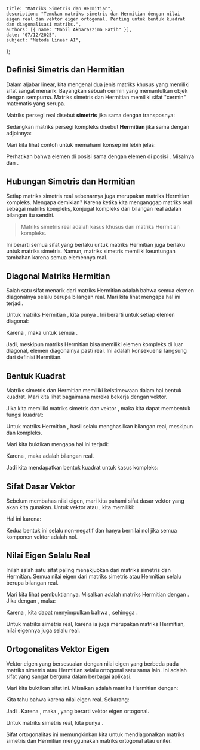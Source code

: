     title: "Matriks Simetris dan Hermitian",
    description: "Temukan matriks simetris dan Hermitian dengan nilai eigen real dan vektor eigen ortogonal. Penting untuk bentuk kuadrat dan diagonalisasi matriks.",
    authors: [{ name: "Nabil Akbarazzima Fatih" }],
    date: "07/12/2025",
    subject: "Metode Linear AI",
};

## Definisi Simetris dan Hermitian

Dalam aljabar linear, kita mengenal dua jenis matriks khusus yang memiliki sifat sangat menarik. Bayangkan sebuah cermin yang memantulkan objek dengan sempurna. Matriks simetris dan Hermitian memiliki sifat "cermin" matematis yang serupa.

Matriks persegi real <InlineMath math="A \in \mathbb{R}^{n \times n}" /> disebut **simetris** jika sama dengan transposnya:

<BlockMath math="A^T = A" />

Sedangkan matriks persegi kompleks <InlineMath math="A \in \mathbb{C}^{n \times n}" /> disebut **Hermitian** jika sama dengan adjoinnya:

<BlockMath math="A^H = A" />

Mari kita lihat contoh untuk memahami konsep ini lebih jelas:

<BlockMath math="A = \begin{pmatrix} 1 & 2 & 3 \\ 2 & 4 & 5 \\ 3 & 5 & 6 \end{pmatrix}" />

Perhatikan bahwa elemen di posisi <InlineMath math="(i,j)" /> sama dengan elemen di posisi <InlineMath math="(j,i)" />. Misalnya <InlineMath math="a_{12} = a_{21} = 2" /> dan <InlineMath math="a_{13} = a_{31} = 3" />.

## Hubungan Simetris dan Hermitian

Setiap matriks simetris real sebenarnya juga merupakan matriks Hermitian kompleks. Mengapa demikian? Karena ketika kita menganggap matriks real sebagai matriks kompleks, konjugat kompleks dari bilangan real adalah bilangan itu sendiri.

> Matriks simetris real adalah kasus khusus dari matriks Hermitian kompleks.

Ini berarti semua sifat yang berlaku untuk matriks Hermitian juga berlaku untuk matriks simetris. Namun, matriks simetris memiliki keuntungan tambahan karena semua elemennya real.

## Diagonal Matriks Hermitian

Salah satu sifat menarik dari matriks Hermitian adalah bahwa semua elemen diagonalnya selalu berupa bilangan real. Mari kita lihat mengapa hal ini terjadi.

Untuk matriks Hermitian <InlineMath math="A \in \mathbb{C}^{n \times n}" />, kita punya <InlineMath math="A^H = A" />. Ini berarti untuk setiap elemen diagonal:

<BlockMath math="a_{ii} = \overline{a_{ii}}" />

Karena <InlineMath math="a_{ii} = \overline{a_{ii}}" />, maka <InlineMath math="a_{ii} \in \mathbb{R}" /> untuk semua <InlineMath math="i" />.

Jadi, meskipun matriks Hermitian bisa memiliki elemen kompleks di luar diagonal, elemen diagonalnya pasti real. Ini adalah konsekuensi langsung dari definisi Hermitian.

## Bentuk Kuadrat

Matriks simetris dan Hermitian memiliki keistimewaan dalam hal bentuk kuadrat. Mari kita lihat bagaimana mereka bekerja dengan vektor.

Jika kita memiliki matriks simetris <InlineMath math="A \in \mathbb{R}^{n \times n}" /> dan vektor <InlineMath math="x \in \mathbb{R}^n" />, maka kita dapat membentuk fungsi kuadrat:

<MathContainer>
<BlockMath math="q : \mathbb{R}^n \to \mathbb{R}" />
<BlockMath math="q(x) = x^T A x" />
</MathContainer>

Untuk matriks Hermitian <InlineMath math="A \in \mathbb{C}^{n \times n}" />, hasil <InlineMath math="x^H A x" /> selalu menghasilkan bilangan real, meskipun <InlineMath math="A" /> dan <InlineMath math="x" /> kompleks. 

Mari kita buktikan mengapa hal ini terjadi:

<MathContainer>
<BlockMath math="x^H A x = x^H A x" />
<BlockMath math="= (x^H A x)^H" />
<BlockMath math="= x^H A^H (x^H)^H" />
<BlockMath math="= x^H A^H x" />
<BlockMath math="= x^H A x" />
</MathContainer>

Karena <InlineMath math="x^H A x = (x^H A x)^H" />, maka <InlineMath math="x^H A x" /> adalah bilangan real.

Jadi kita mendapatkan bentuk kuadrat untuk kasus kompleks:

<MathContainer>
<BlockMath math="q : \mathbb{C}^n \to \mathbb{R}" />
<BlockMath math="q(x) = x^H A x" />
</MathContainer>

## Sifat Dasar Vektor

Sebelum membahas nilai eigen, mari kita pahami sifat dasar vektor yang akan kita gunakan. Untuk vektor <InlineMath math="x \in \mathbb{R}^n" /> atau <InlineMath math="x \in \mathbb{C}^n" />, kita memiliki:

<MathContainer>
<BlockMath math="x^T x \geq 0 \text{ dan } x^H x \geq 0" />
<BlockMath math="x^T x = 0 \Leftrightarrow x = 0" />
<BlockMath math="x^H x = 0 \Leftrightarrow x = 0" />
</MathContainer>

Hal ini karena:

<MathContainer>
<BlockMath math="x^T x = \sum_{k=1}^n x_k^2" />
<BlockMath math="x^H x = \sum_{k=1}^n \overline{x_k} x_k = \sum_{k=1}^n |x_k|^2" />
</MathContainer>

Kedua bentuk ini selalu non-negatif dan hanya bernilai nol jika semua komponen vektor adalah nol.

## Nilai Eigen Selalu Real

Inilah salah satu sifat paling menakjubkan dari matriks simetris dan Hermitian. Semua nilai eigen dari matriks simetris atau Hermitian selalu berupa bilangan real.

Mari kita lihat pembuktiannya. Misalkan <InlineMath math="A \in \mathbb{C}^{n \times n}" /> adalah matriks Hermitian dengan <InlineMath math="A^H = A" />. Jika <InlineMath math="A \cdot v = \lambda \cdot v" /> dengan <InlineMath math="v \neq 0" />, maka:

<MathContainer>
<BlockMath math="\lambda \cdot v^H v = v^H (\lambda \cdot v)" />
<BlockMath math="= v^H (A \cdot v)" />
<BlockMath math="= v^H A v" />
<BlockMath math="= v^H A^H v" />
<BlockMath math="= (A \cdot v)^H v" />
<BlockMath math="= (\lambda \cdot v)^H v" />
<BlockMath math="= \overline{\lambda} \cdot v^H v" />
</MathContainer>

Karena <InlineMath math="v^H v \neq 0" />, kita dapat menyimpulkan bahwa <InlineMath math="\lambda = \overline{\lambda}" />, sehingga <InlineMath math="\lambda \in \mathbb{R}" />.

Untuk matriks simetris real, karena ia juga merupakan matriks Hermitian, nilai eigennya juga selalu real.

## Ortogonalitas Vektor Eigen

Vektor eigen yang bersesuaian dengan nilai eigen yang berbeda pada matriks simetris atau Hermitian selalu ortogonal satu sama lain. Ini adalah sifat yang sangat berguna dalam berbagai aplikasi.

Mari kita buktikan sifat ini. Misalkan <InlineMath math="A \in \mathbb{C}^{n \times n}" /> adalah matriks Hermitian dengan:

<MathContainer>
<BlockMath math="A v = \lambda v \text{ dengan } v \neq 0" />
<BlockMath math="A w = \mu w \text{ dengan } w \neq 0" />
<BlockMath math="\lambda \neq \mu" />
</MathContainer>

Kita tahu bahwa <InlineMath math="\overline{\mu} = \mu" /> karena nilai eigen real. Sekarang:

<MathContainer>
<BlockMath math="\mu (w^H v) = \mu (w^H v)" />
<BlockMath math="= (\mu w)^H v" />
<BlockMath math="= (A w)^H v" />
<BlockMath math="= w^H A^H v" />
<BlockMath math="= w^H A v" />
<BlockMath math="= w^H (\lambda v)" />
<BlockMath math="= \lambda (w^H v)" />
</MathContainer>

Jadi <InlineMath math="(\mu - \lambda)(w^H v) = 0" />. Karena <InlineMath math="\lambda \neq \mu" />, maka <InlineMath math="w^H v = 0" />, yang berarti vektor eigen ortogonal.

Untuk matriks simetris real, kita punya <InlineMath math="w^T v = 0" />.

Sifat ortogonalitas ini memungkinkan kita untuk mendiagonalkan matriks simetris dan Hermitian menggunakan matriks ortogonal atau uniter.